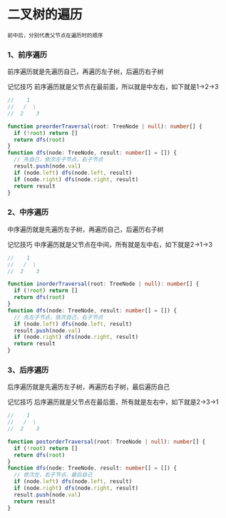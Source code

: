 # 二叉树的遍历

`前中后，分别代表父节点在遍历时的顺序`

### 1、前序遍历

前序遍历就是先遍历自己，再遍历左子树，后遍历右子树

记忆技巧 前序遍历就是父节点在最前面，所以就是中左右，如下就是1->2->3

```js
//    1
//   /  \
//  2    3
```

```ts
function preorderTraversal(root: TreeNode | null): number[] {
  if (!root) return []
  return dfs(root)
}
function dfs(node: TreeNode, result: number[] = []) {
  // 先自己，依次左子节点，右子节点
  result.push(node.val)
  if (node.left) dfs(node.left, result)
  if (node.right) dfs(node.right, result)
  return result
}
```

### 2、中序遍历

中序遍历就是先遍历左子树，再遍历自己，后遍历右子树

记忆技巧 中序遍历就是父节点在中间，所有就是左中右，如下就是2->1->3

```js
//    1
//   /  \
//  2    3
```

```ts
function inorderTraversal(root: TreeNode | null): number[] {
  if (!root) return []
  return dfs(root)
}
function dfs(node: TreeNode, result: number[] = []) {
  // 先左子节点，依次自己，右子节点
  if (node.left) dfs(node.left, result)
  result.push(node.val)
  if (node.right) dfs(node.right, result)
  return result
}
```

### 3、后序遍历

后序遍历就是先遍历左子树，再遍历右子树，最后遍历自己

记忆技巧 后序遍历就是父节点在最后面，所有就是左右中，如下就是2->3->1

```js
//    1
//   /  \
//  2    3
```

```ts
function postorderTraversal(root: TreeNode | null): number[] {
  if (!root) return []
  return dfs(root)
}
function dfs(node: TreeNode, result: number[] = []) {
  // 依次左，右子节点，最后自己
  if (node.left) dfs(node.left, result)
  if (node.right) dfs(node.right, result)
  result.push(node.val)
  return result
}
```
